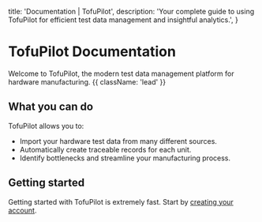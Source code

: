 
  title: 'Documentation | TofuPilot',
  description:
    'Your complete guide to using TofuPilot for efficient test data management and insightful analytics.',
}


<HeroPattern />

# TofuPilot Documentation

Welcome to TofuPilot, the modern test data management platform for hardware manufacturing. {{ className: 'lead' }}

## What you can do

TofuPilot allows you to:

- Import your hardware test data from many different sources.
- Automatically create traceable records for each unit.
- Identify bottlenecks and streamline your manufacturing process.

## Getting started

Getting started with TofuPilot is extremely fast. Start by [creating your account](https://www.tofupilot.com/auth/signup).
